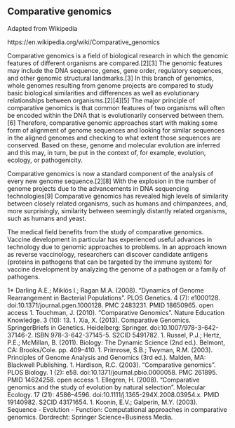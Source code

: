 ## Comparative genomics

Adapted from Wikipedia

https://en.wikipedia.org/wiki/Comparative_genomics

Comparative genomics is a field of biological research in which the genomic features of different organisms are compared.[2][3] The genomic features may include the DNA sequence, genes, gene order, regulatory sequences, and other genomic structural landmarks.[3] In this branch of genomics, whole genomes resulting from genome projects are compared to study basic biological similarities and differences as well as evolutionary relationships between organisms.[2][4][5] The major principle of comparative genomics is that common features of two organisms will often be encoded within the DNA that is evolutionarily conserved between them.[6] Therefore, comparative genomic approaches start with making some form of alignment of genome sequences and looking for similar sequences  in the aligned genomes and checking to what extent those sequences are conserved. Based on these, genome and molecular evolution are inferred and this may, in turn, be put in the context of, for example, evolution, ecology, or pathogenicity.

Comparative genomics is now a standard component of the analysis of every new genome sequence.[2][8] With the explosion in the number of genome projects due to the advancements in DNA sequencing technologies[9] Comparative genomics has revealed high levels of similarity between closely related organisms, such as humans and chimpanzees, and, more surprisingly, similarity between seemingly distantly related organisms, such as humans and yeast.  

The medical field benefits from the study of comparative genomics. Vaccine development in particular has experienced useful advances in technology due to genomic approaches to problems. In an approach known as reverse vaccinology, researchers can discover candidate antigens (proteins in pathogens that can be targeted by the immune system) for vaccine development by analyzing the genome of a pathogen or a family of pathogens.

1* Darling A.E.; Miklós I.; Ragan M.A. (2008). "Dynamics of Genome Rearrangement in Bacterial Populations". PLOS Genetics. 4 (7): e1000128. doi:10.1371/journal.pgen.1000128. PMC 2483231. PMID 18650965. open access
1. Touchman, J. (2010). "Comparative Genomics". Nature Education Knowledge. 3 (10): 13.
1. Xia, X. (2013). Comparative Genomics. SpringerBriefs in Genetics. Heidelberg: Springer. doi:10.1007/978-3-642-37146-2. ISBN 978-3-642-37145-5. S2CID 5491782.
1. Russel, P.J.; Hertz, P.E.; McMillan, B. (2011). Biology: The Dynamic Science (2nd ed.). Belmont, CA: Brooks/Cole. pp. 409–410.
1. Primrose, S.B.; Twyman, R.M. (2003). Principles of Genome Analysis and Genomics (3rd ed.). Malden, MA: Blackwell Publishing.
1. Hardison, R.C. (2003). "Comparative genomics". PLOS Biology. 1 (2): e58. doi:10.1371/journal.pbio.0000058. PMC 261895. PMID 14624258. open access
1. Ellegren, H. (2008). "Comparative genomics and the study of evolution by natural selection". Molecular Ecology. 17 (21): 4586–4596. doi:10.1111/j.1365-294X.2008.03954.x. PMID 19140982. S2CID 43171654.
1. Koonin, E.V.; Galperin, M.Y. (2003). Sequence - Evolution - Function: Computational approaches in comparative genomics. Dordrecht: Springer Science+Business Media.
